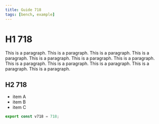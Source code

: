 ```yaml
---
title: Guide 718
tags: [bench, example]
---
```


# H1 718

This is a paragraph. This is a paragraph. This is a paragraph. This is a paragraph. This is a paragraph. This is a paragraph. This is a paragraph. This is a paragraph. This is a paragraph. This is a paragraph. This is a paragraph. This is a paragraph. 

## H2 718

- item A
- item B
- item C

```ts
export const v718 = 718;
```